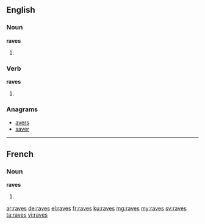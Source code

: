==English==

===Noun===
'''raves'''

# {{plural of|rave}}

===Verb===
'''raves'''

# {{third-person singular of|rave}}

===Anagrams===
* [[avers#English|avers]]
* [[saver#English|saver]]

----

==French==

===Noun===
'''raves''' {{m}}

# {{plural of|[[rave]]|lang=fr}}

[[ar:raves]]
[[de:raves]]
[[el:raves]]
[[fr:raves]]
[[ku:raves]]
[[mg:raves]]
[[my:raves]]
[[sv:raves]]
[[ta:raves]]
[[vi:raves]]